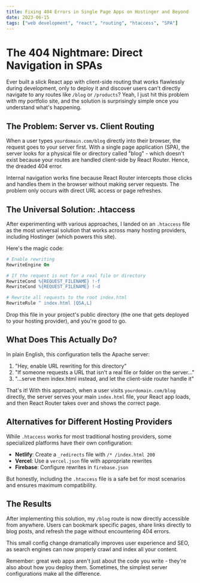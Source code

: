 ```yaml
---
title: Fixing 404 Errors in Single Page Apps on Hostinger and Beyond
date: 2023-06-15
tags: ["web development", "react", "routing", "htaccess", "SPA"]
---
```


# The 404 Nightmare: Direct Navigation in SPAs

Ever built a slick React app with client-side routing that works flawlessly during development, only to deploy it and discover users can't directly navigate to any routes like `/blog` or `/products`? Yeah, I just hit this problem with my portfolio site, and the solution is surprisingly simple once you understand what's happening.

## The Problem: Server vs. Client Routing

When a user types `yourdomain.com/blog` directly into their browser, the request goes to your server first. With a single page application (SPA), the server looks for a physical file or directory called "blog" - which doesn't exist because your routes are handled client-side by React Router. Hence, the dreaded 404 error.

Internal navigation works fine because React Router intercepts those clicks and handles them in the browser without making server requests. The problem only occurs with direct URL access or page refreshes.

## The Universal Solution: .htaccess

After experimenting with various approaches, I landed on an `.htaccess` file as the most universal solution that works across many hosting providers, including Hostinger (which powers this site).

Here's the magic code:

```apache
# Enable rewriting
RewriteEngine On

# If the request is not for a real file or directory
RewriteCond %{REQUEST_FILENAME} !-f
RewriteCond %{REQUEST_FILENAME} !-d

# Rewrite all requests to the root index.html
RewriteRule ^ index.html [QSA,L]
```

Drop this file in your project's public directory (the one that gets deployed to your hosting provider), and you're good to go.

## What Does This Actually Do?

In plain English, this configuration tells the Apache server:

1. "Hey, enable URL rewriting for this directory"
2. "If someone requests a URL that isn't a real file or folder on the server..."
3. "...serve them index.html instead, and let the client-side router handle it"

That's it! With this approach, when a user visits `yourdomain.com/blog` directly, the server serves your main `index.html` file, your React app loads, and then React Router takes over and shows the correct page.

## Alternatives for Different Hosting Providers

While `.htaccess` works for most traditional hosting providers, some specialized platforms have their own configuration:

- **Netlify**: Create a `_redirects` file with `/* /index.html 200`
- **Vercel**: Use a `vercel.json` file with appropriate rewrites
- **Firebase**: Configure rewrites in `firebase.json`

But honestly, including the `.htaccess` file is a safe bet for most scenarios and ensures maximum compatibility.

## The Results

After implementing this solution, my `/blog` route is now directly accessible from anywhere. Users can bookmark specific pages, share links directly to blog posts, and refresh the page without encountering 404 errors.

This small config change dramatically improves user experience and SEO, as search engines can now properly crawl and index all your content.

Remember: great web apps aren't just about the code you write - they're also about how you deploy them. Sometimes, the simplest server configurations make all the difference.
